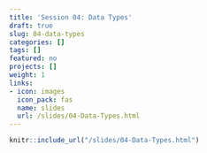 ```yaml
---
title: 'Session 04: Data Types'
draft: true
slug: 04-data-types
categories: []
tags: []
featured: no
projects: []
weight: 1
links:
- icon: images
  icon_pack: fas
  name: slides
  url: /slides/04-Data-Types.html
---
```


```r
knitr::include_url("/slides/04-Data-Types.html")
```
